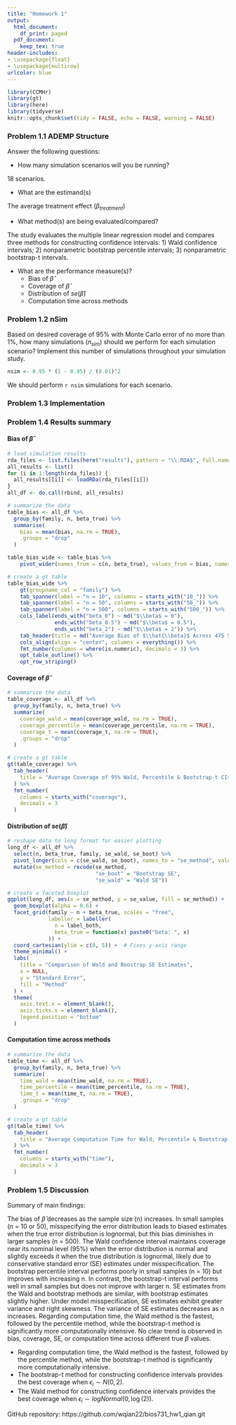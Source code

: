 ```yaml
---
title: "Homework 1"
output:
  html_document:
    df_print: paged
  pdf_document:
    keep_tex: true
header-includes:
- \usepackage{float}
- \usepackage{multirow}
urlcolor: blue
---
```


```r
library(CCMHr)
library(gt)
library(here)
library(tidyverse)
knitr::opts_chunk$set(tidy = FALSE, echo = FALSE, warning = FALSE)
```


### Problem 1.1 ADEMP Structure 

Answer the following questions: 

* How many simulation scenarios will you be running?

18 scenarios.

* What are the estimand(s)

The average treatment effect ($\beta_{treatment}$)

* What method(s) are being evaluated/compared?

The study evaluates the multiple linear regression model and compares three methods for constructing confidence intervals: 1) Wald confidence intervals; 2) nonparametric bootstrap percentile intervals; 3) nonparametric bootstrap-t intervals.

* What are the performance measure(s)?
  * Bias of $\hat{\beta}$
  * Coverage of $\hat{\beta}$
  * Distribution of $se(\hat{\beta})$
  * Computation time across methods


### Problem 1.2 nSim 

Based on desired coverage of 95\% with Monte Carlo error of no more than 1\%, how many simulations ($n_{sim}$) should we perform for each simulation scenario?  Implement this number of simulations throughout your simulation study.

```r
nsim <- 0.95 * (1 - 0.95) / (0.01)^2
```

We should perform `r nsim` simulations for each scenario.


### Problem 1.3 Implementation 

### Problem 1.4 Results summary

#### Bias of $\hat{\beta}$

```r
# load simulation results
rda_files <- list.files(here("results"), pattern = "\\.RDA$", full.names = TRUE)
all_results <- list()
for (i in 1:length(rda_files)) {
  all_results[[i]] <- loadRDa(rda_files[[i]])
}
all_df <- do.call(rbind, all_results)

# summarize the data
table_bias <- all_df %>%
  group_by(family, n, beta_true) %>%
  summarise(
    bias = mean(bias, na.rm = TRUE),
    .groups = "drop"
  )

table_bias_wide <- table_bias %>%
    pivot_wider(names_from = c(n, beta_true), values_from = bias, names_sep = "_beta_")

# create a gt table
table_bias_wide %>%
    gt(groupname_col = "family") %>%
    tab_spanner(label = "n = 10", columns = starts_with("10_")) %>%
    tab_spanner(label = "n = 50", columns = starts_with("50_")) %>%
    tab_spanner(label = "n = 500", columns = starts_with("500_")) %>%
    cols_label(ends_with("beta_0") ~ md("$\\beta$ = 0"),
               ends_with("beta_0.5") ~ md("$\\beta$ = 0.5"),
               ends_with("beta_2") ~ md("$\\beta$ = 2")) %>%
    tab_header(title = md("Average Bias of $\\hat{\\beta}$ Across 475 Simulations")) %>%
    cols_align(align = "center", columns = everything()) %>%
    fmt_number(columns = where(is.numeric), decimals = 3) %>%
    opt_table_outline() %>%
    opt_row_striping()

```

#### Coverage of $\hat{\beta}$

```r
# summarize the data
table_coverage <- all_df %>%
  group_by(family, n, beta_true) %>%
  summarize(
    coverage_wald = mean(coverage_wald, na.rm = TRUE),
    coverage_percentile = mean(coverage_percentile, na.rm = TRUE),
    coverage_t = mean(coverage_t, na.rm = TRUE),
    .groups = "drop"
  )

# create a gt table
gt(table_coverage) %>%
  tab_header(
    title = "Average Coverage of 95% Wald, Percentile & Bootstrap-t CIs",
  ) %>%
  fmt_number(
    columns = starts_with("coverage"),
    decimals = 3
  )
```

#### Distribution of $se(\hat{\beta})$

```r
# reshape data to long format for easier plotting
long_df <- all_df %>%
  select(n, beta_true, family, se_wald, se_boot) %>%
  pivot_longer(cols = c(se_wald, se_boot), names_to = "se_method", values_to = "se_value") %>%
  mutate(se_method = recode(se_method, 
                            "se_boot" = "Bootstrap SE", 
                            "se_wald" = "Wald SE"))

# create a faceted boxplot
ggplot(long_df, aes(x = se_method, y = se_value, fill = se_method)) +
  geom_boxplot(alpha = 0.6) +
  facet_grid(family ~ n + beta_true, scales = "free", 
             labeller = labeller(
               n = label_both,
               beta_true = function(x) paste0("beta: ", x)
             )) + 
  coord_cartesian(ylim = c(0, 5)) +  # Fixes y-axis range
  theme_minimal() +
  labs(
    title = "Comparison of Wald and Boostrap SE Estimates",
    x = NULL, 
    y = "Standard Error",
    fill = "Method"
  ) +
  theme(
    axis.text.x = element_blank(),
    axis.ticks.x = element_blank(), 
    legend.position = "bottom"
  )
```

#### Computation time across methods
```r
# summarize the data
table_time <- all_df %>%
  group_by(family, n, beta_true) %>%
  summarize(
    time_wald = mean(time_wald, na.rm = TRUE),
    time_percentile = mean(time_percentile, na.rm = TRUE),
    time_t = mean(time_t, na.rm = TRUE),
    .groups = "drop"
  )

# create a gt table
gt(table_time) %>%
  tab_header(
    title = "Average Computation Time for Wald, Percentile & Bootstrap-t CIs",
  ) %>%
  fmt_number(
    columns = starts_with("time"),
    decimals = 3
  )
```


### Problem 1.5 Discussion

Summary of main findings:

The bias of $\hat{\beta}$ decreases as the sample size (n) increases. In small samples (n = 10 or 50), misspecifying the error distribution leads to biased estimates when the true error distribution is lognormal, but this bias diminishes in larger samples (n = 500). The Wald confidence interval maintains coverage near its nominal level (95\%) when the error distribution is normal and slightly exceeds it when the true distribution is lognormal, likely due to conservative standard error (SE) estimates under misspecification. The bootstrap percentile interval performs poorly in small samples (n = 10) but improves with increasing n. In contrast, the bootstrap-t interval performs well in small samples but does not improve with larger n. SE estimates from the Wald and bootstrap methods are similar, with bootstrap estimates slightly higher. Under model misspecification, SE estimates exhibit greater variance and right skewness. The variance of SE estimates decreases as n increases. Regarding computation time, the Wald method is the fastest, followed by the percentile method, while the bootstrap-t method is significantly more computationally intensive. No clear trend is observed in bias, coverage, SE, or computation time across different true $\beta$ values.

- Regarding computation time, the Wald method is the fastest, followed by the percentile method, while the bootstrap-t method is significantly more computationally intensive.
- The bootstrap-t method for constructing confidence intervals provides the best coverage when $\epsilon_i \sim N(0, 2)$.
- The Wald method for constructing confidence intervals provides the best coverage when $\epsilon_i \sim logNormal(0, \log (2))$.

GitHub repository: https://github.com/wqian22/bios731_hw1_qian.git

